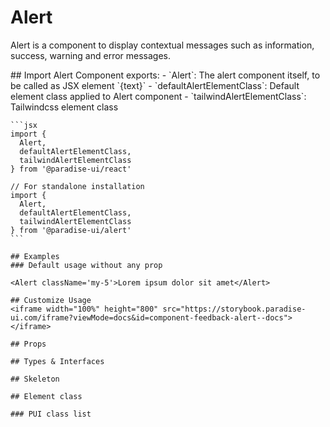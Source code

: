 ---
---


# Alert

Alert is a component to display contextual messages such as information, success, warning and error messages.

<Tabs>
  <TabItem value="usage" label="Usage">
    ## Import
    Alert Component exports:
    - `Alert`: The alert component itself, to be called as JSX element `<Alert {...props}>{text}<Alert>`
    - `defaultAlertElementClass`: Default element class applied to Alert component
    - `tailwindAlertElementClass`: Tailwindcss element class

    ```jsx
    import {
      Alert,
      defaultAlertElementClass,
      tailwindAlertElementClass
    } from '@paradise-ui/react'

    // For standalone installation
    import {
      Alert,
      defaultAlertElementClass,
      tailwindAlertElementClass
    } from '@paradise-ui/alert'
    ```

    ## Examples
    ### Default usage without any prop

    <Alert className='my-5'>Lorem ipsum dolor sit amet</Alert>

    ## Customize Usage
    <iframe width="100%" height="800" src="https://storybook.paradise-ui.com/iframe?viewMode=docs&id=component-feedback-alert--docs"></iframe>
  </TabItem>
  <TabItem value="api" label="API">

    ## Props

    ## Types & Interfaces
  
  </TabItem>
  <TabItem value="customization" label="Customization">
  
    ## Skeleton

    ## Element class

    ### PUI class list
  
  </TabItem>
</Tabs>

